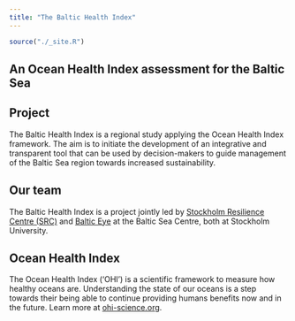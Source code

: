 ```yaml
---
title: "The Baltic Health Index"
---
```


```r
source("./_site.R")
```

<div class="page-lead" style="background-image:url(images/regions_1600x800.png)">
<div class="wrap page-lead-content">
<h2>An Ocean Health Index assessment for the Baltic Sea</h2>

</div><!-- /.page-lead-content. -->
</div><!-- /.page-lead -->

<div class="tiles">

<div class="tile">
<h2 class="post-title"><i class="fa fa-book fa-2x"></i> Project</h2>
<p class="post-excerpt">
The Baltic Health Index is a regional study applying the Ocean Health Index framework. The aim is to initiate the development of an integrative and transparent tool that can be used by decision-makers to guide management of the Baltic Sea region towards increased sustainability.


</p>
</div>

<div class="tile">
<h2 class="post-title"><i class="fa fa-cubes fa-2x"></i> Our team</h2>
<p class="post-excerpt">
The Baltic Health Index is a project jointly led by [Stockholm Resilience Centre (SRC)](http://www.stockholmresilience.org/) and [Baltic Eye](http://www.su.se/ostersjocentrum/baltic-eye) at the Baltic Sea Centre, both at Stockholm University.

</p>
</div>

<div class="tile">
<h2 class="post-title"><i class="fa fa-globe fa-2x"></i> Ocean Health Index </h2>
<p class="post-excerpt">
The Ocean Health Index ('OHI') is a scientific framework to measure how healthy oceans are. Understanding the state of our oceans is a step towards their being able to continue providing humans benefits now and in the future. Learn more at [ohi-science.org](http://ohi-science.org).
</p>
</div>
</div>
